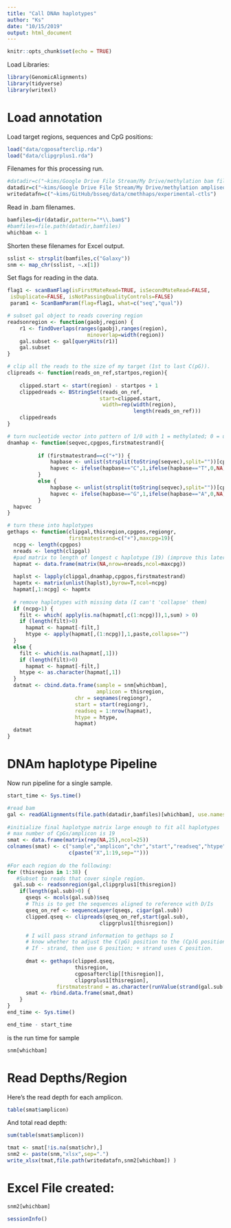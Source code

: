 ```yaml
---
title: "Call DNAm haplotypes"
author: "Ks"
date: "10/15/2019"
output: html_document
---
```


```r
knitr::opts_chunk$set(echo = TRUE)
```

Load Libraries:
```r
library(GenomicAlignments)
library(tidyverse)
library(writexl)
```

# Load annotation

Load target regions, sequences and CpG positions:
```r
load("data/cgposafterclip.rda")
load("data/clipgrplus1.rda")
```

Filenames for this processing run.
```r
#datadir=c("~kims/Google Drive File Stream/My Drive/methylation bam files 9-19")
datadir=c("~kims/Google Drive File Stream/My Drive/methylation ampliseq bam files 12-19")
writedatafn=c("~kims/GitHub/bsseq/data/cmethhaps/experimental-ctls")
```


Read in .bam filenames.
```r
bamfiles=dir(datadir,pattern="*\\.bam$")
#bamfiles=file.path(datadir,bamfiles)
whichbam <- 1
```

Shorten these filenames for Excel output.
```r
sslist <- strsplit(bamfiles,c("Galaxy"))
snm <- map_chr(sslist, ~.x[1])  
```

Set flags for reading in the data.
```r
flag1 <- scanBamFlag(isFirstMateRead=TRUE, isSecondMateRead=FALSE,
 isDuplicate=FALSE, isNotPassingQualityControls=FALSE)
 param1 <- ScanBamParam(flag=flag1, what=c("seq","qual"))
```

```r
# subset gal object to reads covering region
readsonregion <- function(gaobj,region) {
    r1 <- findOverlaps(ranges(gaobj),ranges(region),
                          minoverlap=width(region))
    gal.subset <- gal[queryHits(r1)]
    gal.subset
}    

# clip all the reads to the size of my target (1st to last C(pG)).
clipreads <- function(reads_on_ref,startpos,region){
  
    clipped.start <- start(region) - startpos + 1
    clippedreads <- BStringSet(reads_on_ref, 
                              start=clipped.start, 
                               width=rep(width(region),
                                         length(reads_on_ref)))
    clippedreads
}

# turn nucleotide vector into pattern of 1/0 with 1 = methylated; 0 = unmethylated
dnamhap <- function(seqvec,cpgpos,firstmatestrand){
          
          if (firstmatestrand==c("+")) {
              hapbase <- unlist(strsplit(toString(seqvec),split=""))[cpgpos]
              hapvec <- ifelse(hapbase=="C",1,ifelse(hapbase=="T",0,NA))
          }
          else {
              hapbase <- unlist(strsplit(toString(seqvec),split=""))[cpgpos+1]
              hapvec <- ifelse(hapbase=="G",1,ifelse(hapbase=="A",0,NA))
          }
  hapvec
}

# turn these into haplotypes
gethaps <- function(clipgal,thisregion,cpgpos,regiongr,
                    firstmatestrand=c("+"),maxcpg=19){
  ncpg <- length(cpgpos)
  nreads <- length(clipgal)
  #pad matrix to length of longest c haplotype (19) (improve this later)
  hapmat <- data.frame(matrix(NA,nrow=nreads,ncol=maxcpg))
  
  haplst <- lapply(clipgal,dnamhap,cpgpos,firstmatestrand)
  hapmtx <- matrix(unlist(haplst),byrow=T,ncol=ncpg)
  hapmat[,1:ncpg] <- hapmtx
   
  # remove haplotypes with missing data (I can't 'collapse' them)
  if (ncpg>1) {
    filt <- which( apply(is.na(hapmat[,c(1:ncpg)]),1,sum) > 0)
    if (length(filt)>0)
      hapmat <- hapmat[-filt,]
      htype <- apply(hapmat[,(1:ncpg)],1,paste,collapse="")
  }
  else {
    filt <- which(is.na(hapmat[,1]))
    if (length(filt)>0)
      hapmat <- hapmat[-filt,]
    htype <- as.character(hapmat[,1])
  }
  datmat <- cbind.data.frame(sample = snm[whichbam],
                             amplicon = thisregion,
                      chr = seqnames(regiongr),
                      start = start(regiongr),
                      readseq = 1:nrow(hapmat),
                      htype = htype,
                      hapmat)
  datmat
}
```

# DNAm haplotype Pipeline

Now run pipeline for a single sample.  
```r
start_time <- Sys.time()

#read bam
gal <- readGAlignments(file.path(datadir,bamfiles)[whichbam], use.names=TRUE, param=param1)
 
#initialize final haplotype matrix large enough to fit all haplotypes
# max number of CpGs/amplicon is 19
smat <- data.frame(matrix(rep(NA,25),ncol=25))
colnames(smat) <- c("sample","amplicon","chr","start","readseq","htype",
                    c(paste("X",1:19,sep="")))
  
#For each region do the following: 
for (thisregion in 1:38) {
   #Subset to reads that cover single region.
  gal.sub <- readsonregion(gal,clipgrplus1[thisregion])
    if(length(gal.sub)>0) {
      qseqs <- mcols(gal.sub)$seq
      # This is to get the sequences aligned to reference with D/Is
      qseq_on_ref <- sequenceLayer(qseqs, cigar(gal.sub))
      clipped.qseq <- clipreads(qseq_on_ref,start(gal.sub),
                              clipgrplus1[thisregion])

      # I will pass strand information to gethaps so I 
      # know whether to adjust the C(pG) position to the (Cp)G position. 
      # If - strand, then use G position; + strand uses C position.
      
      dmat <- gethaps(clipped.qseq,
                      thisregion,
                      cgposafterclip[[thisregion]],
                      clipgrplus1[thisregion],
                firstmatestrand = as.character(runValue(strand(gal.sub[1]))))
      smat <- rbind.data.frame(smat,dmat)
    }
}
end_time <- Sys.time()

end_time - start_time
```
 is the run time for sample 
```r
snm[whichbam]
```

# Read Depths/Region

Here's the read depth for each amplicon.
```r
table(smat$amplicon)
```

And total read depth:
```r
sum(table(smat$amplicon))
```

```r
tmat <- smat[!is.na(smat$chr),]
snm2 <- paste(snm,"xlsx",sep=".")
write_xlsx(tmat,file.path(writedatafn,snm2[whichbam]) )
```

# Excel File created:
```r
snm2[whichbam]
```

```r
sessionInfo()
```
